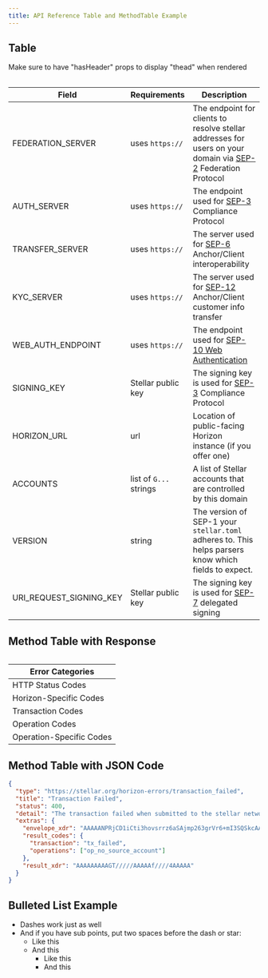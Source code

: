```yaml
---
title: API Reference Table and MethodTable Example
---
```



## Table

Make sure to have "hasHeader" props to display "thead" when rendered

<Table>

| Field                   | Requirements           | Description                                                                                                                 |
| ----------------------- | ---------------------- | --------------------------------------------------------------------------------------------------------------------------- |
| FEDERATION_SERVER       | uses `https://`        | The endpoint for clients to resolve stellar addresses for users on your domain via [SEP-2](sep-0002.md) Federation Protocol |
| AUTH_SERVER             | uses `https://`        | The endpoint used for [SEP-3](sep-0003.md) Compliance Protocol                                                              |
| TRANSFER_SERVER         | uses `https://`        | The server used for [SEP-6](sep-0006.md) Anchor/Client interoperability                                                     |
| KYC_SERVER              | uses `https://`        | The server used for [SEP-12](sep-0012.md) Anchor/Client customer info transfer                                              |
| WEB_AUTH_ENDPOINT       | uses `https://`        | The endpoint used for [SEP-10 Web Authentication](sep-0010.md)                                                              |
| SIGNING_KEY             | Stellar public key     | The signing key is used for [SEP-3](sep-0003.md) Compliance Protocol                                                        |
| HORIZON_URL             | url                    | Location of public-facing Horizon instance (if you offer one)                                                               |
| ACCOUNTS                | list of `G...` strings | A list of Stellar accounts that are controlled by this domain                                                               |
| VERSION                 | string                 | The version of SEP-1 your `stellar.toml` adheres to. This helps parsers know which fields to expect.                        |
| URI_REQUEST_SIGNING_KEY | Stellar public key     | The signing key is used for [SEP-7](sep-0007.md) delegated signing                                                          |

</Table>

## Method Table with Response

<MethodTable title="Error Categories">
  <Table disableHeader disableBorder customColor={PALETTE.purple}>

| Error Categories         |
| ------------------------ |
| HTTP Status Codes        | Generic HTTP result codes that indicate success or failure. |
| Horizon-Specific Codes   | Result codes specific to the Horizon server’s setup. |
| Transaction Codes        | Result codes indicating the failure reasons at the transaction level. |
| Operation Codes          | Result codes indicating the failure reasons at the operation level. |
| Operation-Specific Codes | Result codes specific to each operation type. |

  </Table>
</MethodTable>

## Method Table with JSON Code

<MethodTable title="Example Response" isCodeSnippet>

```json
{
  "type": "https://stellar.org/horizon-errors/transaction_failed",
  "title": "Transaction Failed",
  "status": 400,
  "detail": "The transaction failed when submitted to the stellar network. The `extras.result_codes` field on this response contains further details.  Descriptions of each code can be found at: https://www.stellar.org/developers/learn/concepts/list-of-operations.html",
  "extras": {
    "envelope_xdr": "AAAAANPRjCD1iCti3hovsrrz6aSAjmp263grVr6+mI3SQSkcAAAAZAAPRLgAAAADAAAAAAAAAAAAAAABAAAAAQAAAACuSL9OciKkFztj4d3zuadl20HHObu+7qJenBxHPrMayQAAAAUAAAABAAAAANPRjCD1iCti3hovsrrz6aSAjmp263grVr6+mI3SQSkcAAAAAAAAAAAAAAAAAAAAAAAAAAAAAAAAAAAAAAAAAAAAAAAAAAAAAtJBKRwAAABA1N0iqDAgqS6+3RIZGoNB9OXrY3wd/nLruXYi+eiTt4jn94fLVLwAw6jJCaK+qxStwO7c4kP6u5k0RPbuYC55CT6zGskAAABAiUGCNCS4pGlfcRmi82kbralzcFlTQAFzLyfUrYGn3RtQ4p/7TUwAqIanVoWGfEqzIJo64ZT+mYtJ72BfI+FiDg==",
    "result_codes": {
      "transaction": "tx_failed",
      "operations": ["op_no_source_account"]
    },
    "result_xdr": "AAAAAAAAAGT/////AAAAAf////4AAAAA"
  }
}
```

</MethodTable>

## Bulleted List Example

- Dashes work just as well
- And if you have sub points, put two spaces before the dash or star:
  - Like this
  - And this
    - Like this
    - And this
